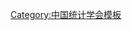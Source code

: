 {{Navbox
| name   = 中国统计学会第十届理事会
| title  = [[中国统计学会]]第十届理事会
| above  = 2018年1月－
| bodyclass = hlist
| group1 = 会长
| list1  = [[宁吉喆]]
| group2 = 副会长
| list2  = 
* [[曾玉平]]（常务）
* [[许宪春]]
* [[闾海琪]]
* [[娄洪|娄　洪]]
* [[朱晓明]]
* [[杨景祥]]
* [[魏红江]]
* [[王杰|王　杰]]
* [[杨新洪]]
* [[刘顺国]]
* [[张小军]]
* [[刘维奇]]
* [[杜金柱]]
* [[凌迎兵]]
* [[李金昌]]
* [[傅德印]]
* [[丁立宏]]
* [[苏为华]]
* [[葛建军]]
* [[刘延平]]
* [[房祥忠]]
* [[李平|李　平]]
* [[孟生旺]]
* [[宋旭光]]
* [[杨灿|杨　灿]]
| group3 = 秘书长
| list3  = [[闾海琪]]
| group4 = 副秘书长
| list4  = 
* [[许亦频]]（常务）
* [[张鹏|张　鹏]]
* [[安毓环]]
* [[刘晓东]]
* [[杨青|杨　青]]
| group5 = 顾问
| list5  = 
* [[张为民]]
* [[徐一帆]]
* [[李强|李　强]]
* [[郑京平]]
* [[鲜祖德]]
* [[姚景源]]
* [[马志明]]
* [[纪宏|纪　宏]]
* [[肖红叶]]
* [[邱东|邱　东]]
* [[施建军]]
* [[袁卫|袁　卫]]
* [[曾五一]]
* [[蒋萍|蒋　萍]]
* [[赵彦云]]
* [[耿直|耿　直]]
* [[史代敏]]
* [[朱建平]]
| group6 = 
| list6  = 
}}<noinclude>
{{collapsible option}}
[[Category:中国统计学会模板]]
</noinclude>